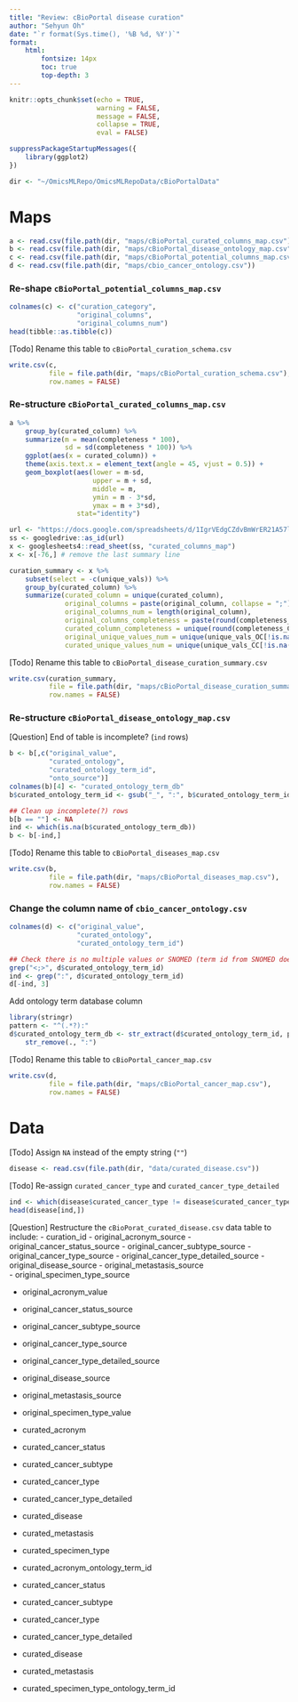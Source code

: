 ```yaml
---
title: "Review: cBioPortal disease curation"
author: "Sehyun Oh"
date: "`r format(Sys.time(), '%B %d, %Y')`"
format:
    html:
        fontsize: 14px
        toc: true
        top-depth: 3
---
```


```r
knitr::opts_chunk$set(echo = TRUE, 
                      warning = FALSE, 
                      message = FALSE, 
                      collapse = TRUE, 
                      eval = FALSE)
```

```r
suppressPackageStartupMessages({
    library(ggplot2)
})
```

```r
dir <- "~/OmicsMLRepo/OmicsMLRepoData/cBioPortalData"
```

# Maps
```r
a <- read.csv(file.path(dir, "maps/cBioPortal_curated_columns_map.csv"))
b <- read.csv(file.path(dir, "maps/cBioPortal_disease_ontology_map.csv"))
c <- read.csv(file.path(dir, "maps/cBioPortal_potential_columns_map.csv"))
d <- read.csv(file.path(dir, "maps/cbio_cancer_ontology.csv"))
```

### Re-shape `cBioPortal_potential_columns_map.csv`
```r
colnames(c) <- c("curation_category",
                 "original_columns", 
                 "original_columns_num")
head(tibble::as.tibble(c))
```

[Todo] Rename this table to `cBioPortal_curation_schema.csv`
```r
write.csv(c, 
          file = file.path(dir, "maps/cBioPortal_curation_schema.csv"),
          row.names = FALSE)
```


### Re-structure `cBioPortal_curated_columns_map.csv`
```r
a %>% 
    group_by(curated_column) %>% 
    summarize(m = mean(completeness * 100),
              sd = sd(completeness * 100)) %>%
    ggplot(aes(x = curated_column)) + 
    theme(axis.text.x = element_text(angle = 45, vjust = 0.5)) +
    geom_boxplot(aes(lower = m-sd,
                     upper = m + sd,
                     middle = m,
                     ymin = m - 3*sd,
                     ymax = m + 3*sd),
                 stat="identity")
```

```r
url <- "https://docs.google.com/spreadsheets/d/1IgrVEdgCZdvBmWrER21A57lSkfDjdRdV3RbK_yoqMl4/edit?usp=sharing"
ss <- googledrive::as_id(url)
x <- googlesheets4::read_sheet(ss, "curated_columns_map")
x <- x[-76,] # remove the last summary line
```

```r
curation_summary <- x %>% 
    subset(select = -c(unique_vals)) %>%
    group_by(curated_column) %>%
    summarize(curated_column = unique(curated_column),
              original_columns = paste(original_column, collapse = ";"),
              original_columns_num = length(original_column),
              original_columns_completeness = paste(round(completeness_OC, 4), collapse = ";"),
              curated_column_completeness = unique(round(completeness_CC, 2)),
              original_unique_values_num = unique(unique_vals_OC[!is.na(unique_vals_OC)]),
              curated_unique_values_num = unique(unique_vals_CC[!is.na(unique_vals_CC)]))
```

[Todo] Rename this table to `cBioPortal_disease_curation_summary.csv`
```r
write.csv(curation_summary, 
          file = file.path(dir, "maps/cBioPortal_disease_curation_summary.csv"),
          row.names = FALSE)
```



### Re-structure `cBioPortal_disease_ontology_map.csv`
[Question] End of table is incomplete? (`ind` rows)
```r
b <- b[,c("original_value",
          "curated_ontology",
          "curated_ontology_term_id",
          "onto_source")]
colnames(b)[4] <- "curated_ontology_term_db"
b$curated_ontology_term_id <- gsub("_", ":", b$curated_ontology_term_id)

## Clean up incomplete(?) rows
b[b == ""] <- NA
ind <- which(is.na(b$curated_ontology_term_db))
b <- b[-ind,]
```

[Todo] Rename this table to `cBioPortal_diseases_map.csv`
```r
write.csv(b, 
          file = file.path(dir, "maps/cBioPortal_diseases_map.csv"),
          row.names = FALSE)
```


### Change the column name of `cbio_cancer_ontology.csv`
```r
colnames(d) <- c("original_value",
                 "curated_ontology",
                 "curated_ontology_term_id")

## Check there is no multiple values or SNOMED (term id from SNOMED doesn't include the db name)
grep("<;>", d$curated_ontology_term_id)
ind <- grep(":", d$curated_ontology_term_id)
d[-ind, 3]
```
Add ontology term database column
```r
library(stringr)
pattern <- "^(.*?):"
d$curated_ontology_term_db <- str_extract(d$curated_ontology_term_id, pattern) %>% 
    str_remove(., ":")
```

[Todo] Rename this table to `cBioPortal_cancer_map.csv`
```r
write.csv(d, 
          file = file.path(dir, "maps/cBioPortal_cancer_map.csv"),
          row.names = FALSE)
```


# Data
[Todo] Assign `NA` instead of the empty string (`""`)
```r
disease <- read.csv(file.path(dir, "data/curated_disease.csv"))
```

[Todo] Re-assign `curated_cancer_type` and `curated_cancer_type_detailed` 
```r
ind <- which(disease$curated_cancer_type != disease$curated_cancer_type_detailed)
head(disease[ind,])
```

[Question] Restructure the `cBioPorat_curated_disease.csv` data table to include:
- curation_id
- original_acronym_source
- original_cancer_status_source
- original_cancer_subtype_source
- original_cancer_type_source
- original_cancer_type_detailed_source 
- original_disease_source
- original_metastasis_source           
- original_specimen_type_source

- original_acronym_value
- original_cancer_status_source
- original_cancer_subtype_source
- original_cancer_type_source
- original_cancer_type_detailed_source 
- original_disease_source
- original_metastasis_source           
- original_specimen_type_value

- curated_acronym
- curated_cancer_status
- curated_cancer_subtype
- curated_cancer_type
- curated_cancer_type_detailed 
- curated_disease
- curated_metastasis           
- curated_specimen_type

- curated_acronym_ontology_term_id
- curated_cancer_status
- curated_cancer_subtype
- curated_cancer_type
- curated_cancer_type_detailed 
- curated_disease
- curated_metastasis           
- curated_specimen_type_ontology_term_id
